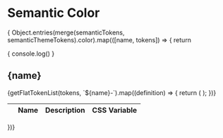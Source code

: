 



<Meta title="Tokens/Semantic Colors" />

<h1>Semantic Color</h1>

{ Object.entries(merge(semanticTokens, semanticThemeTokens).color).map(([name, tokens]) => {
return <div key={name}>

{ console.log() }

<h2>{name}</h2>
<table>
  <thead>
    <tr style={{ textAlign: "left" }}>
      <th></th>
      <th>Name</th>
      <th>Description</th>
      <th>CSS Variable</th>
    </tr>
  </thead>
  <tbody>
    {getFlatTokenList(tokens, `${name}-`).map((definition) => {
      return (
        <SemanticDefinition
          key={definition.tokenName}
          tokenName={definition.tokenName}
          tokenType={definition.prefix}
          definition={definition}
        />
      );
    })}
  </tbody>
</table>

  </div>
})}
